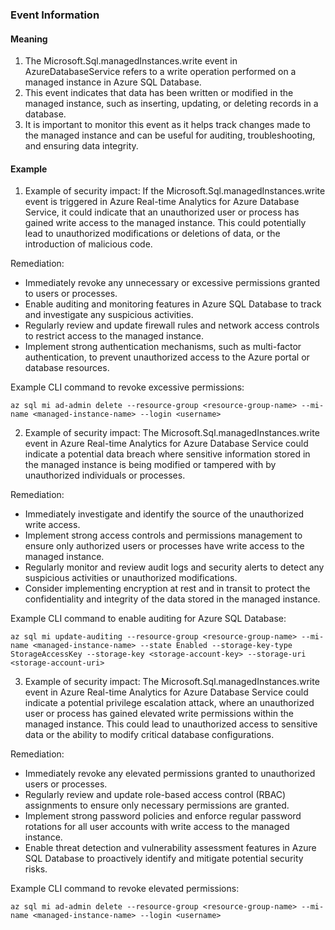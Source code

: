 
### Event Information

#### Meaning

1. The Microsoft.Sql.managedInstances.write event in AzureDatabaseService refers to a write operation performed on a managed instance in Azure SQL Database.
2. This event indicates that data has been written or modified in the managed instance, such as inserting, updating, or deleting records in a database.
3. It is important to monitor this event as it helps track changes made to the managed instance and can be useful for auditing, troubleshooting, and ensuring data integrity.

#### Example

1. Example of security impact: If the Microsoft.Sql.managedInstances.write event is triggered in Azure Real-time Analytics for Azure Database Service, it could indicate that an unauthorized user or process has gained write access to the managed instance. This could potentially lead to unauthorized modifications or deletions of data, or the introduction of malicious code.

Remediation:
- Immediately revoke any unnecessary or excessive permissions granted to users or processes.
- Enable auditing and monitoring features in Azure SQL Database to track and investigate any suspicious activities.
- Regularly review and update firewall rules and network access controls to restrict access to the managed instance.
- Implement strong authentication mechanisms, such as multi-factor authentication, to prevent unauthorized access to the Azure portal or database resources.

Example CLI command to revoke excessive permissions:
```
az sql mi ad-admin delete --resource-group <resource-group-name> --mi-name <managed-instance-name> --login <username>
```

2. Example of security impact: The Microsoft.Sql.managedInstances.write event in Azure Real-time Analytics for Azure Database Service could indicate a potential data breach where sensitive information stored in the managed instance is being modified or tampered with by unauthorized individuals or processes.

Remediation:
- Immediately investigate and identify the source of the unauthorized write access.
- Implement strong access controls and permissions management to ensure only authorized users or processes have write access to the managed instance.
- Regularly monitor and review audit logs and security alerts to detect any suspicious activities or unauthorized modifications.
- Consider implementing encryption at rest and in transit to protect the confidentiality and integrity of the data stored in the managed instance.

Example CLI command to enable auditing for Azure SQL Database:
```
az sql mi update-auditing --resource-group <resource-group-name> --mi-name <managed-instance-name> --state Enabled --storage-key-type StorageAccessKey --storage-key <storage-account-key> --storage-uri <storage-account-uri>
```

3. Example of security impact: The Microsoft.Sql.managedInstances.write event in Azure Real-time Analytics for Azure Database Service could indicate a potential privilege escalation attack, where an unauthorized user or process has gained elevated write permissions within the managed instance. This could lead to unauthorized access to sensitive data or the ability to modify critical database configurations.

Remediation:
- Immediately revoke any elevated permissions granted to unauthorized users or processes.
- Regularly review and update role-based access control (RBAC) assignments to ensure only necessary permissions are granted.
- Implement strong password policies and enforce regular password rotations for all user accounts with write access to the managed instance.
- Enable threat detection and vulnerability assessment features in Azure SQL Database to proactively identify and mitigate potential security risks.

Example CLI command to revoke elevated permissions:
```
az sql mi ad-admin delete --resource-group <resource-group-name> --mi-name <managed-instance-name> --login <username>
```

